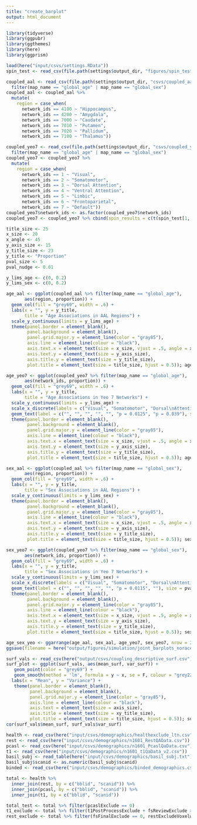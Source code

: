 ```yaml
---
title: "create_barplot"
output: html_document
---
```


```r
library(tidyverse)
library(ggpubr)
library(ggthemes)
library(here)
library(ggprism)
```

```r
load(here("input/csvs/settings.RData"))
spin_test <- read_csv(file.path(settings$output_dir, "figures/spin_test.csv"))

coupled_aal <- read_csv(file.path(settings$output_dir, "csvs/coupled_aal.csv")) %>%
  filter(map_name == "global_age" | map_name == "global_sex")
coupled_aal <- coupled_aal %>%
  mutate(
    region = case_when(
      network_ids == 4100 ~ "Hippocampus",
      network_ids == 4200 ~ "Amygdala",
      network_ids == 7000 ~ "Caudate",
      network_ids == 7010 ~ "Putamen",
      network_ids == 7020 ~ "Pallidum",
      network_ids == 7100 ~ "Thalamus"))

coupled_yeo7 <- read_csv(file.path(settings$output_dir, "csvs/coupled_yeo7.csv")) %>%
  filter(map_name == "global_age" | map_name == "global_sex")
coupled_yeo7 <- coupled_yeo7 %>%
  mutate(
    region = case_when(
      network_ids == 1 ~ "Visual",
      network_ids == 2 ~ "Somatomotor",
      network_ids == 3 ~ "Dorsal Attention",
      network_ids == 4 ~ "Ventral Attention",
      network_ids == 5 ~ "Limbic",
      network_ids == 6 ~ "Frontoparietal",
      network_ids == 7 ~ "Default"))
coupled_yeo7$network_ids <- as.factor(coupled_yeo7$network_ids)
coupled_yeo7 <- coupled_yeo7 %>% cbind(spin_results = c(t(spin_test[1, 2:8]), t(spin_test[3, 2:8])))
```

```r
title_size <- 25
x_size <- 20
x_angle <- 45
y_axis_size <- 15
y_title_size <- 23
y_title <- "Proportion"
pval_size <- 5
pval_nudge <- 0.01

y_lims_age <- c(0, 0.2)
y_lims_sex <- c(0, 0.2)

age_aal <- ggplot(coupled_aal %>% filter(map_name == "global_age"), 
       aes(region, proportion)) +
  geom_col(fill = "grey69", width = .6) +
  labs(x = "", y = y_title,
       title = "Age Associations in AAL Regions") +
  scale_y_continuous(limits = y_lims_age) +
  theme(panel.border = element_blank(), 
        panel.background = element_blank(),
        panel.grid.major.y = element_line(color = "gray85"),
        axis.line = element_line(colour = "black"),
        axis.text.x = element_text(size = x_size, vjust = .5, angle = x_angle),
        axis.text.y = element_text(size = y_axis_size),
        axis.title.y = element_text(size = y_title_size),
        plot.title = element_text(size = title_size, hjust = 0.5)); age_aal

age_yeo7 <- ggplot(coupled_yeo7 %>% filter(map_name == "global_age"), 
       aes(network_ids, proportion)) +
  geom_col(fill = "grey69", width = .6) +
  labs(x = "", y = y_title,
       title = "Age Associations in Yeo 7 Networks") +
  scale_y_continuous(limits = y_lims_age) +
  scale_x_discrete(labels = c("Visual", "Somatomotor", "Dorsal\nAttention", "Ventral\nAttention", "Limbic", "Fronto-\nparietal", "Default")) +
  geom_text(label = c("", "", "", "", "", "p = 0.0125", "p = 0.039"), size = pval_size, nudge_y = pval_nudge) + 
  theme(panel.border = element_blank(), 
        panel.background = element_blank(),
        panel.grid.major.y = element_line(color = "gray85"),
        axis.line = element_line(colour = "black"),
        axis.text.x = element_text(size = x_size, vjust = .5, angle = x_angle),
        axis.text.y = element_text(size = y_axis_size),
        axis.title.y = element_text(size = y_title_size),
        plot.title = element_text(size = title_size, hjust = 0.5)); age_yeo7

sex_aal <- ggplot(coupled_aal %>% filter(map_name == "global_sex"), 
       aes(region, proportion)) +
  geom_col(fill = "grey69", width = .6) +
  labs(x = "", y = y_title,
       title = "Sex Associations in AAL Regions") +
  scale_y_continuous(limits = y_lims_sex) +
  theme(panel.border = element_blank(), 
        panel.background = element_blank(),
        panel.grid.major.y = element_line(color = "gray85"),
        axis.line = element_line(colour = "black"),
        axis.text.x = element_text(size = x_size, vjust = .5, angle = x_angle),
        axis.text.y = element_text(size = y_axis_size),
        axis.title.y = element_text(size = y_title_size),
        plot.title = element_text(size = title_size, hjust = 0.5)); sex_aal

sex_yeo7 <- ggplot(coupled_yeo7 %>% filter(map_name == "global_sex"), 
       aes(network_ids, proportion)) +
  geom_col(fill = "grey69", width = .6) +
  labs(x = "", y = y_title,
       title = "Sex Associations in Yeo 7 Networks") +
  scale_y_continuous(limits = y_lims_sex) +
  scale_x_discrete(labels = c("Visual", "Somatomotor", "Dorsal\nAttention", "Ventral\nAttention", "Limbic", "Fronto-\nparietal", "Default")) +
  geom_text(label = c("", "", "", "", "", "p = 0.0115", ""), size = pval_size, nudge_y = pval_nudge) + 
  theme(panel.border = element_blank(), 
        panel.background = element_blank(),
        panel.grid.major.y = element_line(color = "gray85"),
        axis.line = element_line(colour = "black"),
        axis.text.x = element_text(size = x_size, vjust = .5, angle = x_angle),
        axis.text.y = element_text(size = y_axis_size),
        axis.title.y = element_text(size = y_title_size),
        plot.title = element_text(size = title_size, hjust = 0.5)); sex_yeo7
```

```r
age_sex_yeo <- ggarrange(age_aal, sex_aal, age_yeo7, sex_yeo7, nrow = 2, ncol = 2); age_sex_yeo
ggsave(filename = here("output/figures/simulation/joint_barplots_norace.png"), plot = age_sex_yeo, type = "cairo-png", width = 15.083, height = 10.906, dpi = 300)
```

```r
surf_vals <- read_csv(here("output/csvs/coupling_descriptive_surf.csv"))
surf_plot <- ggplot(surf_vals, aes(mean_surf, var_surf)) + 
   geom_point(color = "grey69") +
   geom_smooth(method = 'lm', formula = y ~ x, se = F, colour = "grey22", size = 3) +
  labs(x = "Mean", y = "Variance") +
   theme(panel.border = element_blank(), 
         panel.background = element_blank(),
         panel.grid.major.y = element_line(color = "gray85"),
         axis.line = element_line(colour = "black"),
         axis.text = element_text(size = axis_size),
         axis.title = element_text(size = xy_title_size),
         plot.title = element_text(size = title_size, hjust = 0.5)); surf_plot
cor(surf_vals$mean_surf, surf_vals$var_surf)
```

```r
health <- read_csv(here("input/csvs/demographics/healthexclude_ltn.csv"))
rest <- read_csv(here("input/csvs/demographics/n1601_RestQAData.csv"))
pcasl <- read_csv(here("input/csvs/demographics/n1601_PcaslQaData.csv"))
t1 <- read_csv(here("input/csvs/demographics/n1601_t1QaData_v2.csv"))
basil_subj <- read_table(here("input/csvs/demographics/basil_subj.txt"), col_names = FALSE)
basil_subj$scanid <- as.numeric(basil_subj$scanid)
binded <- read_csv(here("input/csvs/demographics/binded_demographics.csv"))

total <- health %>% 
  inner_join(rest, by = c("bblid", "scanid")) %>% 
  inner_join(pcasl, by = c("bblid", "scanid")) %>% 
  inner_join(t1, by = c("bblid", "scanid"))

total_test <- total %>% filter(pcaslExclude == 0)
t1_exclude <- total %>% filter(t1PostProcessExclude + fsReviewExclude >= 1)
rest_exclude <- total %>% filter(fsFinalExclude == 0, restExcludeVoxelwise == 1)
```

